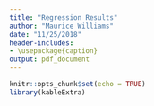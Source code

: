 ```yaml
---
title: "Regression Results"
author: "Maurice Williams"
date: "11/25/2018"
header-includes:
- \usepackage{caption}
output: pdf_document
---
```


```r
knitr::opts_chunk$set(echo = TRUE)
library(kableExtra)
```




\begin{table}[tbp]
\begin{center}


\end{center}
\end{table}












